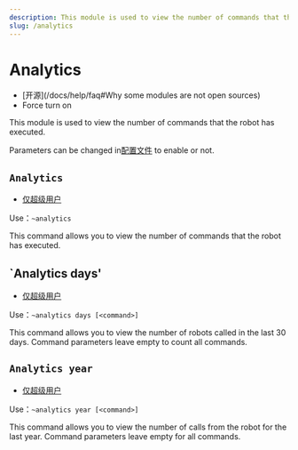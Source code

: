 ```yaml
---
description: This module is used to view the number of commands that the robot has executed
slug: /analytics
---
```


# Analytics

-   [开源]\(/docs/help/faq#Why some modules are not open sources)
-   Force turn on

This module is used to view the number of commands that the robot has executed.

Parameters can be changed in[配置文件](development/config) to enable or not.

## `Analytics`

-   [仅超级用户](permissions)

Use：`~analytics`

This command allows you to view the number of commands that the robot has executed.

## \`Analytics days'

-   [仅超级用户](permissions)

Use：`~analytics days [<command>]`

This command allows you to view the number of robots called in the last 30 days. Command parameters leave empty to count all commands.

## `Analytics year`

-   [仅超级用户](permissions)

Use：`~analytics year [<command>]`

This command allows you to view the number of calls from the robot for the last year. Command parameters leave empty for all commands.
